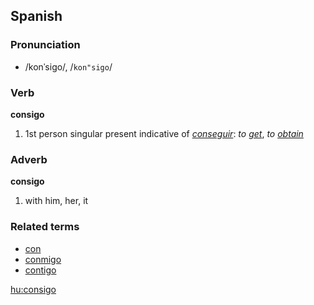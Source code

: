 == Spanish ==

=== Pronunciation ===
*/konˈsigo/, /<tt>kon"sigo</tt>/

=== Verb ===
'''consigo'''

# 1st person singular present indicative of ''[[conseguir]]'': ''to [[get]]'', ''to [[obtain]]''

=== Adverb ===
'''consigo'''

#with him, her, it

=== Related terms ===
*[[con#Spanish|con]]
*[[conmigo]]
*[[contigo]]

[[hu:consigo]]